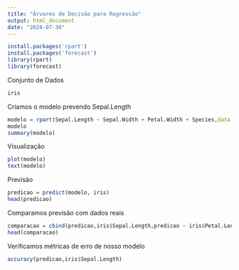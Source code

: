 ```yaml
---
title: "Árvores de Decisão para Regressão"
output: html_document
date: "2024-07-30"
---
```


```r
install.packages('rpart')
install.packages('forecast')
library(rpart)
library(forecast)
```

Conjunto de Dados

```r
iris
```
Criamos o modelo prevendo Sepal.Length
```r
modelo = rpart(Sepal.Length ~ Sepal.Width + Petal.Width + Species,data = iris)
modelo
summary(modelo)
```
Visualização 
```r
plot(modelo)
text(modelo)
```


Previsão 
```r
predicao = predict(modelo, iris)
head(predicao)
```

Comparamos previsão com dados reais
```r
comparacao = cbind(predicao,iris$Sepal.Length,predicao ~ iris$Petal.Length)
head(comparacao)
```

Verificamos métricas de erro de nosso modelo
```r
accuracy(predicao,iris$Sepal.Length)
```
